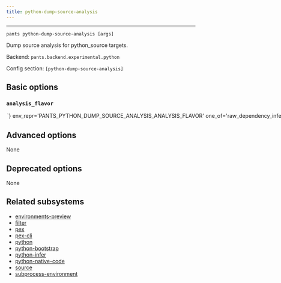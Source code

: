 ```yaml
---
title: python-dump-source-analysis
---
```



---

```
pants python-dump-source-analysis [args]
```

Dump source analysis for python_source targets.

Backend: <span className="color--primary">`pants.backend.experimental.python`</span>

Config section: <span className="color--primary">`[python-dump-source-analysis]`</span>

<span className={styles.options}>

## Basic options

### `analysis_flavor`

<Option
  cli_repr={`--python-dump-source-analysis-analysis-flavor=<AnalysisFlavor>`}
  env_repr='PANTS_PYTHON_DUMP_SOURCE_ANALYSIS_ANALYSIS_FLAVOR'
  one_of='raw_dependency_inference, dependency_inference'
  default_repr={`dependency_inference`}
>

The type of information that should be returned.

* `dependency_inference`: The results of dependency inference, for every detected import in every file.

* `raw_dependency_inference`: The raw intermediate results of the dependency inference process,
at every stage they&#x27;re available. Potentially useful for debugging the dependency inference process.

</Option>

## Advanced options

None

## Deprecated options

None

## Related subsystems

- [environments-preview](../subsystems/environments-preview.mdx)
- [filter](../subsystems/filter.mdx)
- [pex](../subsystems/pex.mdx)
- [pex-cli](../subsystems/pex-cli.mdx)
- [python](../subsystems/python.mdx)
- [python-bootstrap](../subsystems/python-bootstrap.mdx)
- [python-infer](../subsystems/python-infer.mdx)
- [python-native-code](../subsystems/python-native-code.mdx)
- [source](../subsystems/source.mdx)
- [subprocess-environment](../subsystems/subprocess-environment.mdx)

</span>